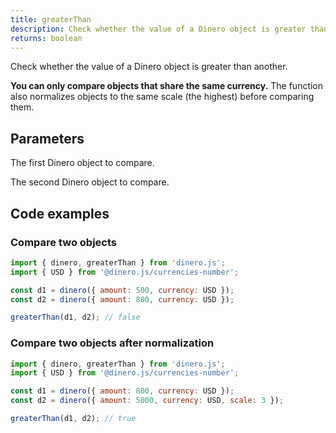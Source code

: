 ```yaml
---
title: greaterThan
description: Check whether the value of a Dinero object is greater than another.
returns: boolean
---
```


Check whether the value of a Dinero object is greater than another.

**You can only compare objects that share the same currency.** The function also normalizes objects to the same scale (the highest) before comparing them.

## Parameters

<Parameters>

<Parameter name="dineroObject" type="Dinero<TAmount>" required={true}>

The first Dinero object to compare.

</Parameter>

<Parameter name="comparator" type="Dinero<TAmount>" required={true}>

The second Dinero object to compare.

</Parameter>

</Parameters>

## Code examples

### Compare two objects

```js
import { dinero, greaterThan } from 'dinero.js';
import { USD } from '@dinero.js/currencies-number';

const d1 = dinero({ amount: 500, currency: USD });
const d2 = dinero({ amount: 800, currency: USD });

greaterThan(d1, d2); // false
```

### Compare two objects after normalization

```js
import { dinero, greaterThan } from 'dinero.js';
import { USD } from '@dinero.js/currencies-number';

const d1 = dinero({ amount: 800, currency: USD });
const d2 = dinero({ amount: 5000, currency: USD, scale: 3 });

greaterThan(d1, d2); // true
```
